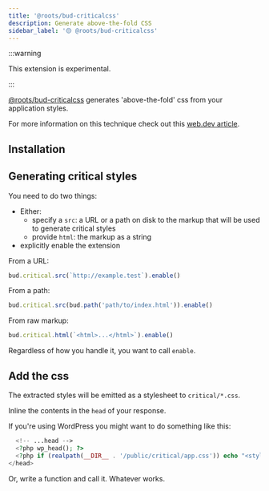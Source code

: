 ```yaml
---
title: '@roots/bud-criticalcss'
description: Generate above-the-fold CSS
sidebar_label: '🟡 @roots/bud-criticalcss'
---
```



:::warning

This extension is experimental.

:::

[@roots/bud-criticalcss](/extensions/bud-criticalcss) generates 'above-the-fold' css from your application styles.

For more information on this technique check out this [web.dev article](https://web.dev/extract-critical-css/).

## Installation

<Install packages="@roots/bud-criticalcss" />

## Generating critical styles

You need to do two things:

- Either:
  - specify a `src`: a URL or a path on disk to the markup that will be used to generate critical styles
  - provide `html`: the markup as a string
- explicitly enable the extension

From a URL:

```ts title="bud.config.mjs"
bud.critical.src(`http://example.test`).enable()
```

From a path:

```ts title="bud.config.mjs"
bud.critical.src(bud.path('path/to/index.html')).enable()
```

From raw markup:

```ts title="bud.config.mjs"
bud.critical.html(`<html>...</html>`).enable()
```

Regardless of how you handle it, you want to call `enable`.

## Add the css

The extracted styles will be emitted as a stylesheet to `critical/*.css`.

Inline the contents in the `head` of your response.

If you're using WordPress you might want to do something like this:

```php
  <!-- ...head -->
  <?php wp_head(); ?>
  <?php if (realpath(__DIR__ . '/public/critical/app.css')) echo "<style>" . file_get_contents(__DIR__ . '/public/critical/app.css') . "</style>"; ?>
</head>
```

Or, write a function and call it. Whatever works.
